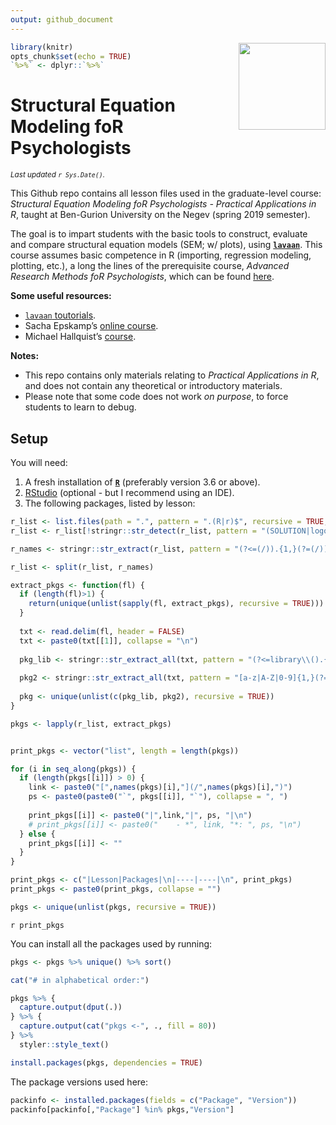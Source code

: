 ```yaml
---
output: github_document
---
```


<img src='logo/BGUHex.png' align="right" height="139" />

```r
library(knitr)
opts_chunk$set(echo = TRUE)
`%>%` <- dplyr::`%>%`

```

# Structural Equation Modeling foR Psychologists

<sub>*Last updated `r Sys.Date()`.*</sub>

This Github repo contains all lesson files used in the graduate-level course: *Structural Equation Modeling foR Psychologists - Practical Applications in R*, taught at Ben-Gurion University on the Negev (spring 2019 semester).

The goal is to impart students with the basic tools to construct, evaluate and compare structural equation models (SEM; w/ plots), using [**`lavaan`**](http://lavaan.ugent.be/). This course assumes basic competence in R (importing, regression modeling, plotting, etc.), a long the lines of the prerequisite course, *Advanced Research Methods foR Psychologists*, which can be found [here](https://github.com/mattansb/Advanced-Research-Methods-foR-Psychologists).

**Some useful resources:**

- [`lavaan` toutorials](http://lavaan.ugent.be/tutorial/index.html).  
- Sacha Epskamp's [online course](http://sachaepskamp.com/SEM2019).  
- Michael Hallquist's [course](https://psu-psychology.github.io/psy-597-SEM/).  

**Notes:**  

- This repo contains only materials relating to *Practical Applications in R*, and does not contain any theoretical or introductory materials.  
- Please note that some code does not work *on purpose*, to force students to learn to debug.

## Setup

You will need:

1. A fresh installation of [**`R`**](https://cran.r-project.org/) (preferably version 3.6 or above).
2. [RStudio](https://www.rstudio.com/products/rstudio/download/) (optional - but I recommend using an IDE).
3. The following packages, listed by lesson:

```r

r_list <- list.files(path = ".", pattern = ".(R|r)$", recursive = TRUE, full.names = TRUE)
r_list <- r_list[!stringr::str_detect(r_list, pattern = "(SOLUTION|logo)")]

r_names <- stringr::str_extract(r_list, pattern = "(?<=(/)).{1,}(?=(/))")

r_list <- split(r_list, r_names)

extract_pkgs <- function(fl) {
  if (length(fl)>1) {
    return(unique(unlist(sapply(fl, extract_pkgs), recursive = TRUE)))
  }
  
  txt <- read.delim(fl, header = FALSE)
  txt <- paste0(txt[[1]], collapse = "\n")
  
  pkg_lib <- stringr::str_extract_all(txt, pattern = "(?<=library\\().{1,}(?=\\))")
  
  pkg2 <- stringr::str_extract_all(txt, pattern = "[a-z|A-Z|0-9]{1,}(?=\\:\\:)")
  
  pkg <- unique(unlist(c(pkg_lib, pkg2), recursive = TRUE))
}

pkgs <- lapply(r_list, extract_pkgs)


print_pkgs <- vector("list", length = length(pkgs))

for (i in seq_along(pkgs)) {
  if (length(pkgs[[i]]) > 0) {
    link <- paste0("[",names(pkgs)[i],"](/",names(pkgs)[i],")")
    ps <- paste0(paste0("`", pkgs[[i]], "`"), collapse = ", ")
    
    print_pkgs[[i]] <- paste0("|",link,"|", ps, "|\n")
    # print_pkgs[[i]] <- paste0("    - *", link, "*: ", ps, "\n")
  } else {
    print_pkgs[[i]] <- ""
  }
}

print_pkgs <- c("|Lesson|Packages|\n|----|----|\n", print_pkgs)
print_pkgs <- paste0(print_pkgs, collapse = "")

pkgs <- unique(unlist(pkgs, recursive = TRUE))

```

`r print_pkgs`

You can install all the packages used by running:

```r
pkgs <- pkgs %>% unique() %>% sort()

cat("# in alphabetical order:")

pkgs %>% {
  capture.output(dput(.))
} %>% {
  capture.output(cat("pkgs <-", ., fill = 80))
} %>%
  styler::style_text()

```

```r
install.packages(pkgs, dependencies = TRUE)
```

The package versions used here:
```r
packinfo <- installed.packages(fields = c("Package", "Version"))
packinfo[packinfo[,"Package"] %in% pkgs,"Version"]
```